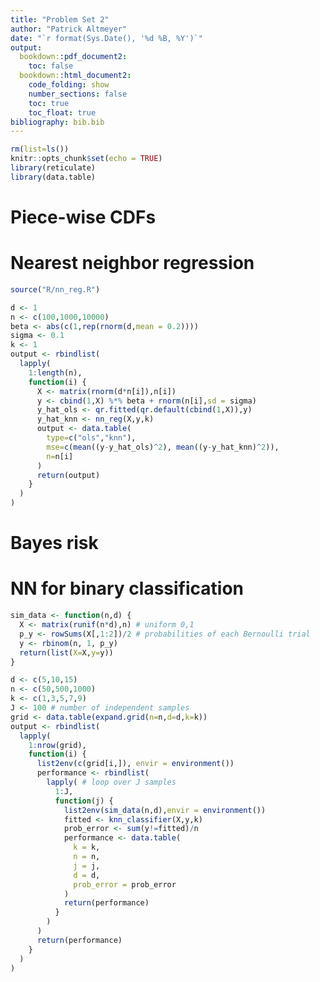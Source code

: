 ```yaml
---
title: "Problem Set 2"
author: "Patrick Altmeyer"
date: "`r format(Sys.Date(), '%d %B, %Y')`"
output: 
  bookdown::pdf_document2:
    toc: false
  bookdown::html_document2:
    code_folding: show
    number_sections: false
    toc: true
    toc_float: true
bibliography: bib.bib
---
```


```r
rm(list=ls())
knitr::opts_chunk$set(echo = TRUE)
library(reticulate)
library(data.table)
```

# Piece-wise CDFs

# Nearest neighbor regression

```r
source("R/nn_reg.R")
```


```r
d <- 1
n <- c(100,1000,10000)
beta <- abs(c(1,rep(rnorm(d,mean = 0.2))))
sigma <- 0.1
k <- 1
output <- rbindlist(
  lapply(
    1:length(n),
    function(i) {
      X <- matrix(rnorm(d*n[i]),n[i])
      y <- cbind(1,X) %*% beta + rnorm(n[i],sd = sigma)
      y_hat_ols <- qr.fitted(qr.default(cbind(1,X)),y)
      y_hat_knn <- nn_reg(X,y,k)
      output <- data.table(
        type=c("ols","knn"),
        mse=c(mean((y-y_hat_ols)^2), mean((y-y_hat_knn)^2)),
        n=n[i]
      )
      return(output)
    }
  )
)
```


# Bayes risk

# NN for binary classification

```r
sim_data <- function(n,d) {
  X <- matrix(runif(n*d),n) # uniform 0,1
  p_y <- rowSums(X[,1:2])/2 # probabilities of each Bernoulli trial
  y <- rbinom(n, 1, p_y)
  return(list(X=X,y=y))
}
```


```r
d <- c(5,10,15)
n <- c(50,500,1000)
k <- c(1,3,5,7,9)
J <- 100 # number of independent samples
grid <- data.table(expand.grid(n=n,d=d,k=k))
output <- rbindlist(
  lapply(
    1:nrow(grid),
    function(i) {
      list2env(c(grid[i,]), envir = environment())
      performance <- rbindlist(
        lapply( # loop over J samples 
          1:J,
          function(j) {
            list2env(sim_data(n,d),envir = environment())
            fitted <- knn_classifier(X,y,k)
            prob_error <- sum(y!=fitted)/n
            performance <- data.table(
              k = k,
              n = n,
              j = j,
              d = d,
              prob_error = prob_error
            )
            return(performance)
          }
        )
      )
      return(performance)
    }
  )
)
```
